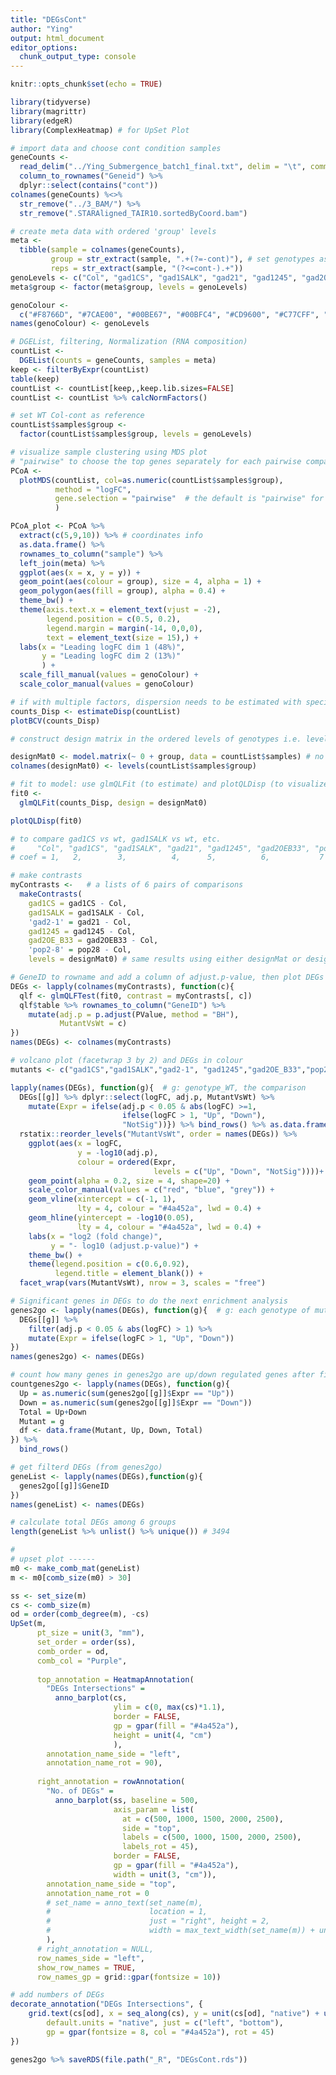 ```yaml
---
title: "DEGsCont"
author: "Ying"
output: html_document
editor_options: 
  chunk_output_type: console
---
```


```r
knitr::opts_chunk$set(echo = TRUE)
```

```r
library(tidyverse)
library(magrittr)
library(edgeR)
library(ComplexHeatmap) # for UpSet Plot

```

```r
# import data and choose cont condition samples
geneCounts <- 
  read_delim("../Ying_Submergence_batch1_final.txt", delim = "\t", comment = "#") %>% 
  column_to_rownames("Geneid") %>% 
  dplyr::select(contains("cont"))
colnames(geneCounts) %<>% 
  str_remove("../3_BAM/") %>% 
  str_remove(".STARAligned_TAIR10.sortedByCoord.bam")

# create meta data with ordered 'group' levels
meta <- 
  tibble(sample = colnames(geneCounts),
         group = str_extract(sample, ".+(?=-cont)"), # set genotypes as 'group', 7 levels
         reps = str_extract(sample, "(?<=cont-).+"))
genoLevels <- c("Col", "gad1CS", "gad1SALK", "gad21", "gad1245", "gad2OEB33", "pop28")
meta$group <- factor(meta$group, levels = genoLevels)

genoColour <- 
  c("#F8766D", "#7CAE00", "#00BE67", "#00BFC4", "#CD9600", "#C77CFF", "#FF61CC")
names(genoColour) <- genoLevels

# DGEList, filtering, Normalization (RNA composition)
countList <- 
  DGEList(counts = geneCounts, samples = meta)
keep <- filterByExpr(countList)
table(keep)
countList <- countList[keep,,keep.lib.sizes=FALSE] 
countList <- countList %>% calcNormFactors()

# set WT Col-cont as reference
countList$samples$group <- 
  factor(countList$samples$group, levels = genoLevels)
```

```r
# visualize sample clustering using MDS plot
# "pairwise" to choose the top genes separately for each pairwise comparison between the samples
PCoA <-
  plotMDS(countList, col=as.numeric(countList$samples$group),
          method = "logFC", 
          gene.selection = "pairwise"  # the default is "pairwise" for PCoA plot
          )

PCoA_plot <- PCoA %>% 
  extract(c(5,9,10)) %>% # coordinates info
  as.data.frame() %>% 
  rownames_to_column("sample") %>% 
  left_join(meta) %>% 
  ggplot(aes(x = x, y = y)) +
  geom_point(aes(colour = group), size = 4, alpha = 1) +
  geom_polygon(aes(fill = group), alpha = 0.4) +
  theme_bw() +
  theme(axis.text.x = element_text(vjust = -2),
        legend.position = c(0.5, 0.2),
        legend.margin = margin(-14, 0,0,0),
        text = element_text(size = 15),) +
  labs(x = "Leading logFC dim 1 (48%)",
       y = "Leading logFC dim 2 (13%)"
       ) +
  scale_fill_manual(values = genoColour) +
  scale_color_manual(values = genoColour)
```

```r
# if with multiple factors, dispersion needs to be estimated with specified Design Matrix (see section 2.10.2 in edgeR user's guide updated in 21 Oct. 2019)
counts_Disp <- estimateDisp(countList)
plotBCV(counts_Disp)
```

```r
# construct design matrix in the ordered levels of genotypes i.e. levels of countList$sample$group

designMat0 <- model.matrix(~ 0 + group, data = countList$samples) # no ref-group
colnames(designMat0) <- levels(countList$samples$group)

# fit to model: use glmQLFit (to estimate) and plotQLDisp (to visualize) QL dispersion 
fit0 <- 
  glmQLFit(counts_Disp, design = designMat0) 

plotQLDisp(fit0)

```

```r
# to compare gad1CS vs wt, gad1SALK vs wt, etc.
#     "Col", "gad1CS", "gad1SALK", "gad21", "gad1245", "gad2OEB33", "pop28")
# coef = 1,   2,        3,          4,      5,          6,           7

# make contrasts 
myContrasts <-   # a lists of 6 pairs of comparisons
  makeContrasts(
    gad1CS = gad1CS - Col, 
    gad1SALK = gad1SALK - Col, 
    'gad2-1' = gad21 - Col, 
    gad1245 = gad1245 - Col, 
    gad2OE_B33 = gad2OEB33 - Col, 
    'pop2-8' = pop28 - Col, 
    levels = designMat0) # same results using either designMat or designMat0

# GeneID to rowname and add a column of adjust.p-value, then plot DEGs
DEGs <- lapply(colnames(myContrasts), function(c){
  qlf <- glmQLFTest(fit0, contrast = myContrasts[, c])
  qlf$table %>% rownames_to_column("GeneID") %>% 
    mutate(adj.p = p.adjust(PValue, method = "BH"),
           MutantVsWt = c)
})
names(DEGs) <- colnames(myContrasts)

# volcano plot (facetwrap 3 by 2) and DEGs in colour
mutants <- c("gad1CS","gad1SALK","gad2-1", "gad1245","gad2OE_B33","pop2-8")

lapply(names(DEGs), function(g){  # g: genotype_WT, the comparison
  DEGs[[g]] %>% dplyr::select(logFC, adj.p, MutantVsWt) %>% 
    mutate(Expr = ifelse(adj.p < 0.05 & abs(logFC) >=1, 
                         ifelse(logFC > 1, "Up", "Down"),
                         "NotSig"))}) %>% bind_rows() %>% as.data.frame() %>% 
  rstatix::reorder_levels("MutantVsWt", order = names(DEGs)) %>% 
    ggplot(aes(x = logFC,
               y = -log10(adj.p),
               colour = ordered(Expr, 
                                levels = c("Up", "Down", "NotSig"))))+
    geom_point(alpha = 0.2, size = 4, shape=20) +
    scale_color_manual(values = c("red", "blue", "grey")) +
    geom_vline(xintercept = c(-1, 1),
               lty = 4, colour = "#4a452a", lwd = 0.4) +
    geom_hline(yintercept = -log10(0.05),
               lty = 4, colour = "#4a452a", lwd = 0.4) +
    labs(x = "log2 (fold change)",
         y = "- log10 (adjust.p-value)") +
    theme_bw() +
    theme(legend.position = c(0.6,0.92),
          legend.title = element_blank()) +
  facet_wrap(vars(MutantVsWt), nrow = 3, scales = "free")

```

```r

# Significant genes in DEGs to do the next enrichment analysis
genes2go <- lapply(names(DEGs), function(g){  # g: each genotype of mutant VS WT
  DEGs[[g]] %>% 
    filter(adj.p < 0.05 & abs(logFC) > 1) %>% 
    mutate(Expr = ifelse(logFC > 1, "Up", "Down"))
}) 
names(genes2go) <- names(DEGs)

# count how many genes in genes2go are up/down regulated genes after filtering
countgenes2go <- lapply(names(DEGs), function(g){
  Up = as.numeric(sum(genes2go[[g]]$Expr == "Up"))
  Down = as.numeric(sum(genes2go[[g]]$Expr == "Down"))
  Total = Up+Down
  Mutant = g
  df <- data.frame(Mutant, Up, Down, Total)
}) %>% 
  bind_rows()

```

```r
# get filterd DEGs (from genes2go)
geneList <- lapply(names(DEGs),function(g){
  genes2go[[g]]$GeneID 
}) 
names(geneList) <- names(DEGs)

# calculate total DEGs among 6 groups
length(geneList %>% unlist() %>% unique()) # 3494

#
# upset plot ------
m0 <- make_comb_mat(geneList) 
m <- m0[comb_size(m0) > 30]

ss <- set_size(m)
cs <- comb_size(m)
od = order(comb_degree(m), -cs)
UpSet(m, 
      pt_size = unit(3, "mm"),
      set_order = order(ss),
      comb_order = od,
      comb_col = "Purple",
      
      top_annotation = HeatmapAnnotation(
        "DEGs Intersections" =  
          anno_barplot(cs,
                       ylim = c(0, max(cs)*1.1),
                       border = FALSE, 
                       gp = gpar(fill = "#4a452a"), 
                       height = unit(4, "cm")
                       ),
        annotation_name_side = "left",
        annotation_name_rot = 90),
      
      right_annotation = rowAnnotation(
        "No. of DEGs" = 
          anno_barplot(ss, baseline = 500,
                       axis_param = list(
                         at = c(500, 1000, 1500, 2000, 2500),
                         side = "top",
                         labels = c(500, 1000, 1500, 2000, 2500),
                         labels_rot = 45),
                       border = FALSE, 
                       gp = gpar(fill = "#4a452a"), 
                       width = unit(3, "cm")),
        annotation_name_side = "top",
        annotation_name_rot = 0
        # set_name = anno_text(set_name(m), 
        #                      location = 1,
        #                      just = "right", height = 2,
        #                      width = max_text_width(set_name(m)) + unit(0.5, "mm"))
        ),
      # right_annotation = NULL,
      row_names_side = "left", 
      show_row_names = TRUE,
      row_names_gp = grid::gpar(fontsize = 10))

# add numbers of DEGs 
decorate_annotation("DEGs Intersections", {
    grid.text(cs[od], x = seq_along(cs), y = unit(cs[od], "native") + unit(1, "pt"), 
        default.units = "native", just = c("left", "bottom"), 
        gp = gpar(fontsize = 8, col = "#4a452a"), rot = 45)
})
```


```r

genes2go %>% saveRDS(file.path("_R", "DEGsCont.rds"))



```




